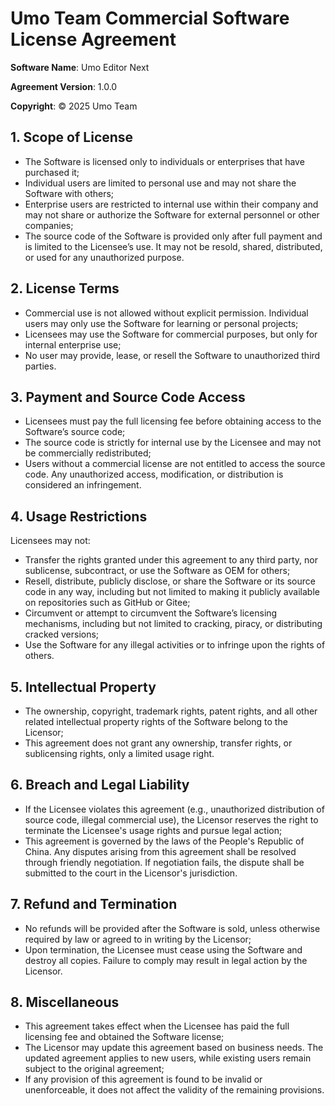 # Umo Team Commercial Software License Agreement

**Software Name**: Umo Editor Next

**Agreement Version**: 1.0.0

**Copyright**: © 2025 Umo Team

## 1. Scope of License

- The Software is licensed only to individuals or enterprises that have purchased it;
- Individual users are limited to personal use and may not share the Software with others;
- Enterprise users are restricted to internal use within their company and may not share or authorize the Software for external personnel or other companies;
- The source code of the Software is provided only after full payment and is limited to the Licensee’s use. It may not be resold, shared, distributed, or used for any unauthorized purpose.

##  2. License Terms

- Commercial use is not allowed without explicit permission. Individual users may only use the Software for learning or personal projects;
- Licensees may use the Software for commercial purposes, but only for internal enterprise use;
- No user may provide, lease, or resell the Software to unauthorized third parties.

##  3. Payment and Source Code Access

- Licensees must pay the full licensing fee before obtaining access to the Software’s source code;
- The source code is strictly for internal use by the Licensee and may not be commercially redistributed;
- Users without a commercial license are not entitled to access the source code. Any unauthorized access, modification, or distribution is considered an infringement.

##  4. Usage Restrictions

Licensees may not:
- Transfer the rights granted under this agreement to any third party, nor sublicense, subcontract, or use the Software as OEM for others;
- Resell, distribute, publicly disclose, or share the Software or its source code in any way, including but not limited to making it publicly available on repositories such as GitHub or Gitee;
- Circumvent or attempt to circumvent the Software’s licensing mechanisms, including but not limited to cracking, piracy, or distributing cracked versions;
- Use the Software for any illegal activities or to infringe upon the rights of others.

##  5. Intellectual Property

- The ownership, copyright, trademark rights, patent rights, and all other related intellectual property rights of the Software belong to the Licensor;
- This agreement does not grant any ownership, transfer rights, or sublicensing rights, only a limited usage right.

##  6. Breach and Legal Liability

- If the Licensee violates this agreement (e.g., unauthorized distribution of source code, illegal commercial use), the Licensor reserves the right to terminate the Licensee's usage rights and pursue legal action;
- This agreement is governed by the laws of the People's Republic of China. Any disputes arising from this agreement shall be resolved through friendly negotiation. If negotiation fails, the dispute shall be submitted to the court in the Licensor's jurisdiction.

## 7. Refund and Termination

- No refunds will be provided after the Software is sold, unless otherwise required by law or agreed to in writing by the Licensor;
- Upon termination, the Licensee must cease using the Software and destroy all copies. Failure to comply may result in legal action by the Licensor.

##  8. Miscellaneous

- This agreement takes effect when the Licensee has paid the full licensing fee and obtained the Software license;
- The Licensor may update this agreement based on business needs. The updated agreement applies to new users, while existing users remain subject to the original agreement;
- If any provision of this agreement is found to be invalid or unenforceable, it does not affect the validity of the remaining provisions.